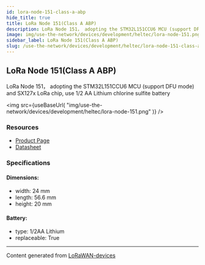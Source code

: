 ```yaml
---
id: lora-node-151-class-a-abp
hide_title: true
title: LoRa Node 151(Class A ABP)
description: LoRa Node 151， adopting the STM32L151CCU6 MCU (support DFU mode) and SX127x LoRa chip, use 1/2 AA Lithium chlorine sulfite battery
image: img/use-the-network/devices/development/heltec/lora-node-151.png
sidebar_label: LoRa Node 151(Class A ABP)
slug: /use-the-network/devices/development/heltec/lora-node-151-class-a-abp
---
```



## LoRa Node 151(Class A ABP)

LoRa Node 151， adopting the STM32L151CCU6 MCU (support DFU mode) and SX127x LoRa chip, use 1/2 AA Lithium chlorine sulfite battery

<img
src={useBaseUrl(
"img/use-the-network/devices/development/heltec/lora-node-151.png"
)}
/>

### Resources

- [Product Page](https://heltec.org/project/lora-node-151/)
- [Datasheet](https://heltec.org/project/lora-node-151/#1552557147424-7f1ec-5c651922-b0bb9d3c-7452)

### Specifications

#### Dimensions:
- width: 24 mm
- length: 56.6 mm
- height: 20 mm
#### Battery: 
- type: 1/2AA Lithium
- replaceable: True



---
Content generated from [LoRaWAN-devices](https://github.com/TheThingsNetwork/lorawan-devices)